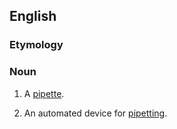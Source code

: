 ==English==

===Etymology===
{{suffix|pipette|or|lang=en}}

===Noun===
{{en-noun}}
# {{context|chemistry|lang=en}} A [[pipette]].
# {{context|chemistry|lang=en}} An automated device for [[pipetting]].